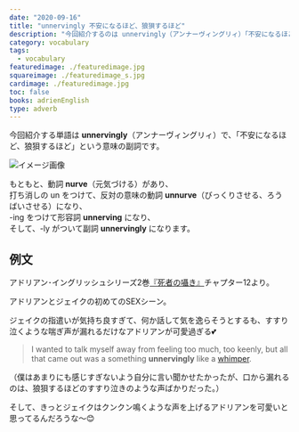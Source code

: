 ```yaml
---
date: "2020-09-16"
title: "unnervingly 不安になるほど、狼狽するほど"
description: "今回紹介するのは unnervingly（アンナーヴィングリィ）「不安になるほど、狼狽するほど」という意味の副詞です。例文は、アドリアン･イングリッシュシリーズ2巻『死者の囁き』より"
category: vocabulary
tags:
  - vocabulary
featuredimage: ./featuredimage.jpg
squareimage: ./featuredimage_s.jpg
cardimage: ./featuredimage.jpg
toc: false
books: adrienEnglish
type: adverb
---
```



今回紹介する単語は __unnervingly__（アンナーヴィングリィ）で、「不安になるほど、狼狽するほど」という意味の副詞です。

![イメージ画像](./unnervingly.jpg)

もともと、動詞 __nurve__（元気づける）があり、  
打ち消しの un をつけて、反対の意味の動詞 __unnurve__（びっくりさせる、ろうばいさせる）になり、  
-ing をつけて形容詞 __unnerving__ になり、  
そして、-ly がついて副詞 __unnervingly__ になります。

## 例文

アドリアン･イングリッシュシリーズ2巻[『死者の囁き』](/mm-romance/a-dangerous-thing/)チャプター12より。

アドリアンとジェイクの初めてのSEXシーン。

ジェイクの指遣いが気持ち良すぎて、何か話して気を逸らそうとするも、すすり泣くような喘ぎ声が漏れるだけなアドリアンが可愛過ぎる💕

<Blockquote book srcBook="dangerousThing" lang="en" chapter="12">
I wanted to talk myself away from feeling too much, too keenly, but all that came out was a something <strong>unnervingly</strong> like a <a href="/vocabulary/whimper/">whimper</a>.
</Blockquote>

<p className="translation">（僕はあまりにも感じすぎないよう自分に言い聞かせたかったが、口から漏れるのは、狼狽するほどのすすり泣きのような声ばかりだった。）</p>

そして、きっとジェイクはクンクン鳴くような声を上げるアドリアンを可愛いと思ってるんだろうな〜😊

<VocabularyFooter book="dangerousThing" />
